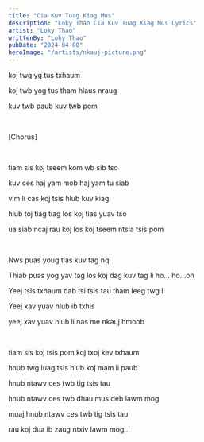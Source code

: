 ```yaml
---
title: "Cia Kuv Tuag Kiag Mus"
description: "Loky Thao Cia Kuv Tuag Kiag Mus Lyrics"
artist: "Loky Thao"
writtenBy: "Loky Thao"
pubDate: "2024-04-08"
heroImage: "/artists/nkauj-picture.png"
---
```


koj twg yg tus txhaum

koj twb yog tus tham hlaus nraug

kuv twb paub kuv twb pom

<br />

[Chorus]

<br />

tiam sis koj tseem kom wb sib tso

kuv ces haj yam mob haj yam tu siab

vim li cas koj tsis hlub kuv kiag

hlub toj tiag tiag los koj tias yuav tso

ua siab ncaj rau koj los koj tseem ntsia tsis pom

<br />

Nws puas youg tias kuv tag nqi

Thiab puas yog yav tag los koj dag kuv tag li ho... ho...oh

Yeej tsis txhaum dab tsi tsis tau tham leeg twg li

Yeej xav yuav hlub ib txhis

yeej xav yuav hlub li nas me nkauj hmoob

<br />

tiam sis koj tsis pom koj txoj kev txhaum

hnub twg luag tsis hlub koj mam li paub

hnub ntawv ces twb tig tsis tau

hnub ntawv ces twb dhau mus deb lawm mog

muaj hnub ntawv ces twb tig tsis tau

rau koj dua ib zaug ntxiv lawm mog...
